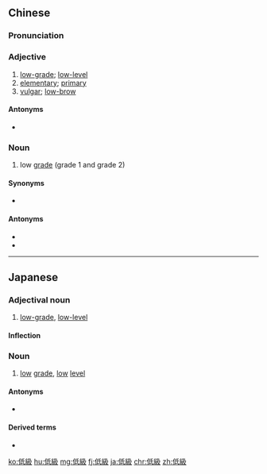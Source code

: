 {{also|低级}}
==Chinese==
{{zh-forms|s=低级}}

===Pronunciation===
{{zh-pron
|m=dījí
|c=dai1 kap1
|cat=a
}}

===Adjective===
{{zh-adj}}

# [[low-grade]]; [[low-level]]
# [[elementary]]; [[primary]]
# [[vulgar]]; [[low-brow]]

====Antonyms====
* {{zh-l|高級}}

{{zh-cat|Advanced}}

===Noun===
{{zh-noun}}

# {{lb|zh|education}} low [[grade]] (grade 1 and grade 2)

====Synonyms====
* {{zh-l|低班}}

====Antonyms====
* {{zh-l|高級}}
* {{zh-l|高班}}

----

==Japanese==
{{ja-kanjitab|てい|きゅう|yomi=o}}

===Adjectival noun===
{{ja-adj|infl=na|ていきゅう}}

# [[low-grade]], [[low-level]]

====Inflection====
{{ja-na|ていきゅう}}

===Noun===
{{ja-noun|ていきゅう}}

# [[low]] [[grade]], [[low]] [[level]]

====Antonyms====
* {{ja-r|高級|こうきゅう}}

====Derived terms====
* {{ja-r|低級言語|ていきゅうげんご}}

[[ko:低級]]
[[hu:低級]]
[[mg:低級]]
[[fj:低級]]
[[ja:低級]]
[[chr:低級]]
[[zh:低級]]
